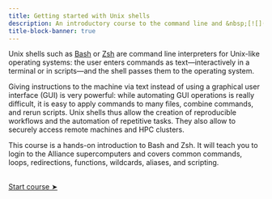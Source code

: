 ```yaml
---
title: Getting started with Unix shells
description: An introductory course to the command line and &nbsp;[![](img/logo_bash.png){width="1.5em" fig-alt="noshadow"}](https://www.gnu.org/software/bash/) / &nbsp;[![](img/logo_zsh.svg){width="1.2em" fig-alt="noshadow"}](https://www.zsh.org/) &nbsp;scripting
title-block-banner: true
---
```


:::{.topdef}

Unix shells such as [Bash](https://www.gnu.org/software/bash/) or [Zsh](https://www.zsh.org/) are command line interpreters for Unix-like operating systems: the user enters commands as text—interactively in a terminal or in scripts—and the shell passes them to the operating system.

Giving instructions to the machine via text instead of using a graphical user interface (GUI) is very powerful: while automating GUI operations is really difficult, it is easy to apply commands to many files, combine commands, and rerun scripts. Unix shells thus allow the creation of reproducible workflows and the automation of repetitive tasks. They also allow to securely access remote machines and HPC clusters.

This course is a hands-on introduction to Bash and Zsh. It will teach you to login to the Alliance supercomputers and covers common commands, loops, redirections, functions, wildcards, aliases, and scripting.

:::

<br>
[[Start course ➤](intro_bash.qmd)]{.topinline}
